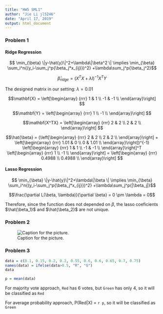 ```yaml
---
title: "HW5 SML1"
author: "Jie Li jl5246"
date: "April 17, 2019"
output: html_document
---
```


### Problem 1
#### Ridge Regression

$$ \min_{\beta} \|y-\hat{y}\|^2+\lambda\|\beta^2 \| \implies \min_{\beta} \sum_i^n{(y_i-\sum_j^p{\beta_j*x_{ij}})^2} +\lambda\sum_j^p{\beta_j^2}$$

$$\hat{\beta}_{ridge} = (X^TX + \lambda I)^{-1}X^TY$$

The designed matrix in our setting: $\lambda = 0.01$

$$\mathbf{X} = \left[\begin{array}
{rrr}
1 & 1 \\
-1 & -1 \\
\end{array}\right]
$$

$$\mathbf{Y} = \left[\begin{array}
{rrr}
1 \\
-1 \\
\end{array}\right]
$$

$$\mathbf{X^TX} = \left[\begin{array}
{rrr}
2 & 2 \\
2 & 2 \\
\end{array}\right]
$$

$$\hat{\beta} = (\left[\begin{array}
{rrr}
2 & 2 \\
2 & 2 \\
\end{array}\right] +
\left[\begin{array}
{rrr}
1.01 & 0 \\
0 & 1.01 \\
\end{array}\right])^{-1}
\left[\begin{array}
{rrr}
1 & 1 \\
-1 & -1 \\
\end{array}\right]^T
\left[\begin{array}
{rrr}
1 \\
-1 \\
\end{array}\right] = \left[\begin{array}
{rrr}
0.4988 \\
0.4988 \\
\end{array}\right]
$$

#### Lasso Regression

$$ \min_{\beta} \|y-\hat{y}\|^2+\lambda\|\beta \| \implies \min_{\beta} \sum_i^n{(y_i-\sum_j^p{\beta_j*x_{ij}})^2} +\lambda\sum_j^p{|\beta_j|}$$

$$\frac{\partial L(\beta, \lambda)}{\partial \beta} = 0 \pm \lambda = 0$$

Therefore, since the function does not depended on $\beta$, the lasso coeficients $\hat{\beta_1}$ and $\hat{\beta_2}$ are not unique.

### Problem 2
![Caption for the picture.](C:/Users/jay48/OneDrive/Documents/work/Statistical ML/HW5/hw5.png)


### Problem 3
```r
data = c(0.1, 0.15, 0.2, 0.2, 0.55, 0.6, 0.6, 0.65, 0.7, 0.75)
names(data) = ifelse(data>0.5, "R", "G")
data

p = mean(data)
```

For majority vote approach, `Red` has 6 votes, but `Green` has only 4, so it will be classified as `Red`

For average probability approach, P(Red|X) = `r p`, so it will be classified as `Green`

